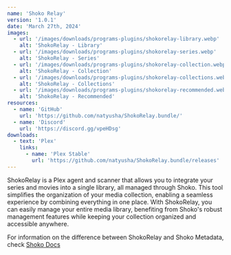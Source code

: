 ```yaml
---
name: 'Shoko Relay'
version: '1.0.1'
date: 'March 27th, 2024'
images:
  - url: '/images/downloads/programs-plugins/shokorelay-library.webp'
    alt: 'ShokoRelay - Library'
  - url: '/images/downloads/programs-plugins/shokorelay-series.webp'
    alt: 'ShokoRelay - Series'
  - url: '/images/downloads/programs-plugins/shokorelay-collection.webp'
    alt: 'ShokoRelay - Collection'
  - url: '/images/downloads/programs-plugins/shokorelay-collections.webp'
    alt: 'ShokoRelay - Collections'
  - url: '/images/downloads/programs-plugins/shokorelay-recommended.webp'
    alt: 'ShokoRelay - Recommended'
resources:
  - name: 'GitHub'
    url: 'https://github.com/natyusha/ShokoRelay.bundle/'
  - name: 'Discord'
    url: 'https://discord.gg/vpeHDsg'
downloads:
  - text: 'Plex'
    links:
      - name: 'Plex Stable'
        url: 'https://github.com/natyusha/ShokoRelay.bundle/releases'
---
```


ShokoRelay is a Plex agent and scanner that allows you to integrate your series and movies into a single library, all
managed through Shoko. This tool simplifies the organization of your media collection, enabling a seamless experience by
combining everything in one place. With ShokoRelay, you can easily manage your entire media library, benefiting from
Shoko's robust management features while keeping your collection organized and accessible anywhere.

For information on the difference between ShokoRelay and Shoko Metadata,
check [Shoko Docs](https://docs.shokoanime.com/plex-integration/installing-agents-scanners/)
